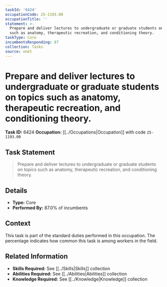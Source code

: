 ```yaml
---
taskId: '6424'
occupationCode: 25-1193.00
occupationTitle: ''
statement: >-
  Prepare and deliver lectures to undergraduate or graduate students on topics
  such as anatomy, therapeutic recreation, and conditioning theory.
taskType: Core
incumbentsResponding: 87
collection: Tasks
source: onet
---
```

# Prepare and deliver lectures to undergraduate or graduate students on topics such as anatomy, therapeutic recreation, and conditioning theory.

**Task ID:** 6424
**Occupation:** [[../Occupations|Occupation]] with code `25-1193.00`

## Task Statement

> Prepare and deliver lectures to undergraduate or graduate students on topics such as anatomy, therapeutic recreation, and conditioning theory.

## Details

- **Type:** Core
- **Performed By:** 87.0% of incumbents

## Context

This task is part of the standard duties performed in this occupation. The percentage indicates how common this task is among workers in the field.

## Related Information

- **Skills Required:** See [[../Skills|Skills]] collection
- **Abilities Required:** See [[../Abilities|Abilities]] collection
- **Knowledge Required:** See [[../Knowledge|Knowledge]] collection
